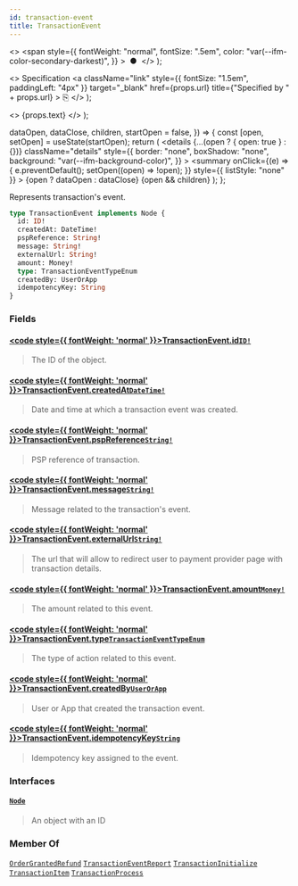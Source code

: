```yaml
---
id: transaction-event
title: TransactionEvent
---
```


  <>
    <span
      style={{
        fontWeight: "normal",
        fontSize: ".5em",
        color: "var(--ifm-color-secondary-darkest)",
      }}
    >
      &nbsp;●&nbsp;
    </span>
  </>
);

  <>
    Specification
    <a
      className="link"
      style={{ fontSize: "1.5em", paddingLeft: "4px" }}
      target="\_blank"
      href={props.url}
      title={"Specified by " + props.url}
    >
      ⎘
    </a>
  </>
);

  <>
    <span className={props.class}>{props.text}</span>
  </>
);


  dataOpen,
  dataClose,
  children,
  startOpen = false,
}) => {
  const [open, setOpen] = useState(startOpen);
  return (
    <details
      {...(open ? { open: true } : {})}
      className="details"
      style={{
        border: "none",
        boxShadow: "none",
        background: "var(--ifm-background-color)",
      }}
    >
      <summary
        onClick={(e) => {
          e.preventDefault();
          setOpen((open) => !open);
        }}
        style={{ listStyle: "none" }}
      >
        {open ? dataOpen : dataClose}
      </summary>
      {open && children}
    </details>
  );
};

Represents transaction's event.

```graphql
type TransactionEvent implements Node {
  id: ID!
  createdAt: DateTime!
  pspReference: String!
  message: String!
  externalUrl: String!
  amount: Money!
  type: TransactionEventTypeEnum
  createdBy: UserOrApp
  idempotencyKey: String
}
```

### Fields

#### [<code style={{ fontWeight: 'normal' }}>TransactionEvent.<b>id</b></code>](#)<Bullet />[`ID!`](../../../api-reference/miscellaneous/scalars/id) <Badge class="badge badge--secondary" text="non-null"/> <Badge class="badge badge--secondary" text="scalar"/> <Badge class="badge badge--secondary" text="miscellaneous"/>

> The ID of the object.

#### [<code style={{ fontWeight: 'normal' }}>TransactionEvent.<b>createdAt</b></code>](#)<Bullet />[`DateTime!`](../../../api-reference/miscellaneous/scalars/date-time) <Badge class="badge badge--secondary" text="non-null"/> <Badge class="badge badge--secondary" text="scalar"/> <Badge class="badge badge--secondary" text="miscellaneous"/>

> Date and time at which a transaction event was created.

#### [<code style={{ fontWeight: 'normal' }}>TransactionEvent.<b>pspReference</b></code>](#)<Bullet />[`String!`](../../../api-reference/miscellaneous/scalars/string) <Badge class="badge badge--secondary" text="non-null"/> <Badge class="badge badge--secondary" text="scalar"/> <Badge class="badge badge--secondary" text="miscellaneous"/>

> PSP reference of transaction.
>
> <Badge text="Added in Saleor 3.13" class="secondary margin-bottom--sm" />

#### [<code style={{ fontWeight: 'normal' }}>TransactionEvent.<b>message</b></code>](#)<Bullet />[`String!`](../../../api-reference/miscellaneous/scalars/string) <Badge class="badge badge--secondary" text="non-null"/> <Badge class="badge badge--secondary" text="scalar"/> <Badge class="badge badge--secondary" text="miscellaneous"/>

> Message related to the transaction's event.
>
> <Badge text="Added in Saleor 3.13" class="secondary margin-bottom--sm" />

#### [<code style={{ fontWeight: 'normal' }}>TransactionEvent.<b>externalUrl</b></code>](#)<Bullet />[`String!`](../../../api-reference/miscellaneous/scalars/string) <Badge class="badge badge--secondary" text="non-null"/> <Badge class="badge badge--secondary" text="scalar"/> <Badge class="badge badge--secondary" text="miscellaneous"/>

> The url that will allow to redirect user to payment provider page with transaction details.
>
> <Badge text="Added in Saleor 3.13" class="secondary margin-bottom--sm" />

#### [<code style={{ fontWeight: 'normal' }}>TransactionEvent.<b>amount</b></code>](#)<Bullet />[`Money!`](../../../api-reference/miscellaneous/objects/money) <Badge class="badge badge--secondary" text="non-null"/> <Badge class="badge badge--secondary" text="object"/> <Badge class="badge badge--secondary" text="miscellaneous"/>

> The amount related to this event.
>
> <Badge text="Added in Saleor 3.13" class="secondary margin-bottom--sm" />

#### [<code style={{ fontWeight: 'normal' }}>TransactionEvent.<b>type</b></code>](#)<Bullet />[`TransactionEventTypeEnum`](../../../api-reference/payments/enums/transaction-event-type-enum) <Badge class="badge badge--secondary" text="enum"/> <Badge class="badge badge--secondary" text="payments"/>

> The type of action related to this event.
>
> <Badge text="Added in Saleor 3.13" class="secondary margin-bottom--sm" />

#### [<code style={{ fontWeight: 'normal' }}>TransactionEvent.<b>createdBy</b></code>](#)<Bullet />[`UserOrApp`](../../../api-reference/miscellaneous/unions/user-or-app) <Badge class="badge badge--secondary" text="union"/> <Badge class="badge badge--secondary" text="miscellaneous"/>

> User or App that created the transaction event.
>
> <Badge text="Added in Saleor 3.13" class="secondary margin-bottom--sm" />

#### [<code style={{ fontWeight: 'normal' }}>TransactionEvent.<b>idempotencyKey</b></code>](#)<Bullet />[`String`](../../../api-reference/miscellaneous/scalars/string) <Badge class="badge badge--secondary" text="scalar"/> <Badge class="badge badge--secondary" text="miscellaneous"/>

> Idempotency key assigned to the event.
>
> <Badge text="Added in Saleor 3.14" class="secondary margin-bottom--sm" />

### Interfaces

#### [`Node`](../../../api-reference/miscellaneous/interfaces/node) <Badge class="badge badge--secondary" text="interface"/> <Badge class="badge badge--secondary" text="miscellaneous"/>

> An object with an ID

### Member Of

[`OrderGrantedRefund`](../../../api-reference/orders/objects/order-granted-refund) <Badge class="badge badge--secondary" text="object"/><Bullet />[`TransactionEventReport`](../../../api-reference/payments/objects/transaction-event-report) <Badge class="badge badge--secondary" text="object"/><Bullet />[`TransactionInitialize`](../../../api-reference/payments/objects/transaction-initialize) <Badge class="badge badge--secondary" text="object"/><Bullet />[`TransactionItem`](../../../api-reference/payments/objects/transaction-item) <Badge class="badge badge--secondary" text="object"/><Bullet />[`TransactionProcess`](../../../api-reference/payments/objects/transaction-process) <Badge class="badge badge--secondary" text="object"/>
